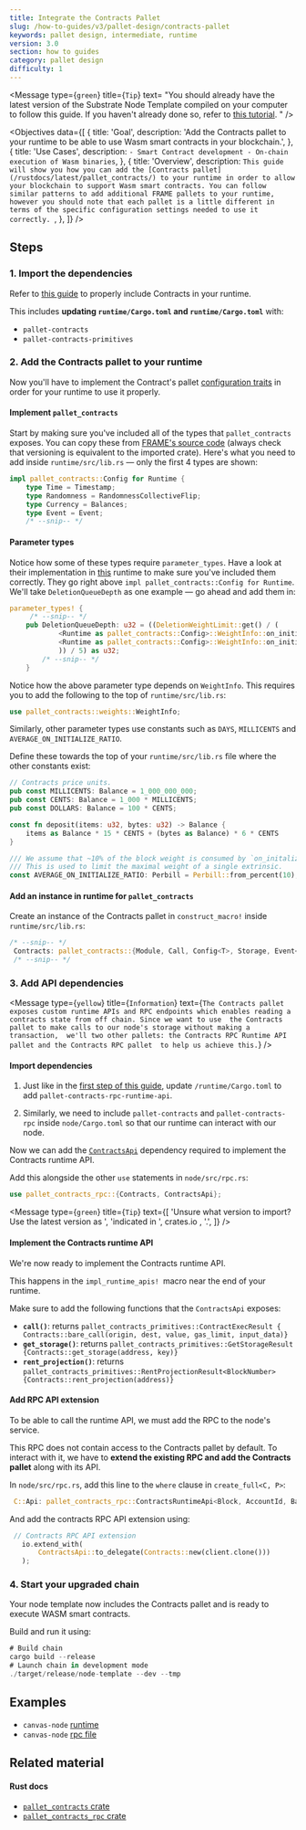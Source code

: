 ```yaml
---
title: Integrate the Contracts Pallet
slug: /how-to-guides/v3/pallet-design/contracts-pallet
keywords: pallet design, intermediate, runtime
version: 3.0 
section: how to guides
category: pallet design
difficulty: 1
---
```


<Message
  type={`green`}
  title={`Tip`}
  text=
    "You should already have the latest version of the 
    Substrate Node Template compiled on your computer to follow this guide.
    If you haven't already done so, refer to 
    [this tutorial](/tutorials/v3/create-your-first-substrate-chain/).
    "
/>

<Objectives
  data={[
    {
      title: 'Goal',
      description: 'Add the Contracts pallet to your runtime to be able to use Wasm smart contracts in your blockchain.',
    },
    {
      title: 'Use Cases',
      description:
        `- Smart Contract development
         - On-chain execution of Wasm binaries`,
    },
    {
      title: 'Overview',
      description:
        `This guide will show you how you can add the [Contracts pallet](/rustdocs/latest/pallet_contracts/) to your runtime in order to allow your blockchain
        to support Wasm smart contracts. You can follow similar patterns to add additional FRAME pallets to your runtime,
        however you should note that each pallet is a little different in terms of the specific configuration settings
        needed to use it correctly.
        `,
    },
  ]}
/>

## Steps

### 1. Import the dependencies

Refer to [this guide](../../basics/pallet-integration) to properly include Contracts in your runtime.

This includes **updating `runtime/Cargo.toml` and `runtime/Cargo.toml`** with:

- `pallet-contracts`
- `pallet-contracts-primitives`

### 2. Add the Contracts pallet to your runtime

Now you'll have to implement the Contract's pallet [configuration traits][contracts-config-rustdocs] in order for your runtime to use it properly.

#### Implement `pallet_contracts`

Start by making sure you've included all of the types that `pallet_contracts` exposes. You can copy these from [FRAME's source code][contracts-frame-gh]
(always check that versioning is equivalent to the imported crate). Here's what you need to add inside `runtime/src/lib.rs` &mdash; only the first 4 types are shown:

```rust
impl pallet_contracts::Config for Runtime {
    type Time = Timestamp;
    type Randomness = RandomnessCollectiveFlip;
    type Currency = Balances;
    type Event = Event;
    /* --snip-- */
```

#### Parameter types

Notice how some of these types require `parameter_types`. Have a look at their implementation in [this][bin-runtime-contracts-frame]
runtime to make sure you've included them correctly. They go right above `impl pallet_contracts::Config for Runtime`.
We'll take `DeletionQueueDepth` as one example &mdash; go ahead and add them in:

```rust
parameter_types! {
     /* --snip-- */
	pub DeletionQueueDepth: u32 = ((DeletionWeightLimit::get() / (
			<Runtime as pallet_contracts::Config>::WeightInfo::on_initialize_per_queue_item(1) -
			<Runtime as pallet_contracts::Config>::WeightInfo::on_initialize_per_queue_item(0)
		    )) / 5) as u32;
        /* --snip-- */
    }
```

Notice how the above parameter type depends on `WeightInfo`. This requires you to add the following to the top of `runtime/src/lib.rs`:

```rust
use pallet_contracts::weights::WeightInfo;
```

Similarly, other parameter types use constants such as `DAYS`, `MILLICENTS` and `AVERAGE_ON_INITIALIZE_RATIO`.

Define these towards the top of your `runtime/src/lib.rs` file where the other constants exist:

```rust
// Contracts price units.
pub const MILLICENTS: Balance = 1_000_000_000;
pub const CENTS: Balance = 1_000 * MILLICENTS;
pub const DOLLARS: Balance = 100 * CENTS;

const fn deposit(items: u32, bytes: u32) -> Balance {
    items as Balance * 15 * CENTS + (bytes as Balance) * 6 * CENTS
}

/// We assume that ~10% of the block weight is consumed by `on_initalize` handlers.
/// This is used to limit the maximal weight of a single extrinsic.
const AVERAGE_ON_INITIALIZE_RATIO: Perbill = Perbill::from_percent(10);
```

#### Add an instance in runtime for `pallet_contracts`

Create an instance of the Contracts pallet in `construct_macro!` inside `runtime/src/lib.rs`:

```rust
/* --snip-- */
 Contracts: pallet_contracts::{Module, Call, Config<T>, Storage, Event<T>},
 /* --snip-- */
```

### 3. Add API dependencies

<Message
  type={`yellow`}
  title={`Information`}
  text={`The Contracts pallet exposes custom runtime APIs and RPC endpoints
  which enables reading a contracts state from off chain. Since we want to use 
  the Contracts pallet to make calls to our node's storage without making a transaction, 
  we'll two other pallets: the Contracts RPC Runtime API pallet and the Contracts RPC pallet 
  to help us achieve this.`}
/>

#### Import dependencies

1. Just like in the [first step of this guide](#1-import-the-dependencies), update `/runtime/Cargo.toml` to add `pallet-contracts-rpc-runtime-api`.

2. Similarly, we need to include `pallet-contracts` and `pallet-contracts-rpc` inside `node/Cargo.toml` so that our runtime can interact with our node.

Now we can add the [`ContractsApi`][contracts-api-rustdocs] dependency required to implement the Contracts runtime API.

Add this alongside the other `use` statements in `node/src/rpc.rs`:

```rust
use pallet_contracts_rpc::{Contracts, ContractsApi};
```

<Message
  type={`green`}
  title={`Tip`}
  text={[
    'Unsure what version to import? Use the latest version as ',
    'indicated in ',
    <ExternalLink url="https://crates.io/search?q=pallet-contracts-rpc">
      crates.io
    </ExternalLink>,
    '.',
  ]}
/>

#### Implement the Contracts runtime API

We're now ready to implement the Contracts
runtime API.

This happens in the
`impl_runtime_apis! `macro near the end of your
runtime.

Make sure to add the following functions that the `ContractsApi` exposes:

- **`call()`**: returns `pallet_contracts_primitives::ContractExecResult { Contracts::bare_call(origin, dest, value, gas_limit, input_data)}`
- **`get_storage()`**: returns `pallet_contracts_primitives::GetStorageResult {Contracts::get_storage(address, key)}`
- **`rent_projection()`**: returns `pallet_contracts_primitives::RentProjectionResult<BlockNumber> {Contracts::rent_projection(address)}`

#### Add RPC API extension

To be able to call the runtime API, we must add the RPC to the node's service.

This RPC does not contain access to the Contracts pallet by default. To interact with it, we have to **extend the existing RPC and add the Contracts pallet** along with its API.

In `node/src/rpc.rs`, add this line to the `where` clause in `create_full<C, P>`:

```rust
 C::Api: pallet_contracts_rpc::ContractsRuntimeApi<Block, AccountId, Balance, BlockNumber>,
```

And add the contracts RPC API extension using:

```rust
 // Contracts RPC API extension
   io.extend_with(
       ContractsApi::to_delegate(Contracts::new(client.clone()))
   );
```

### 4. Start your upgraded chain

Your node template now includes the Contracts pallet and is ready to execute WASM smart contracts.

Build and run it using:

```rust
# Build chain
cargo build --release
# Launch chain in development mode
./target/release/node-template --dev --tmp
```

## Examples

- `canvas-node` [runtime](https://github.com/paritytech/canvas-node/blob/master/runtime/src/lib.rs#L361)
- `canvas-node` [rpc file](https://github.com/paritytech/canvas-node/blob/master/node/src/rpc.rs)

## Related material

#### Rust docs

- [`pallet_contracts` crate](/rustdocs/latest/pallet_contracts/index.html)
- [`pallet_contracts_rpc` crate](/rustdocs/latest/pallet_contracts_rpc/index.html)

[create-first-chain-tutorial]: /tutorials/v3/create-your-first-substrate-chain
[contracts-config-rustdocs]: /rustdocs/latest/pallet_contracts/trait.Config.html
[contracts-frame-gh]: https://github.com/paritytech/substrate/blob/master/frame/contracts/src/lib.rs#L144
[bin-runtime-contracts-frame]: https://github.com/paritytech/substrate/blob/master/bin/node/runtime/src/lib.rs#L786
[contracts-api-rustdocs]: /rustdocs/latest/pallet_contracts_rpc_runtime_api/trait.ContractsApi.html
